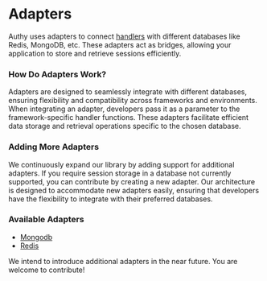 # Adapters

Authy uses adapters to connect [handlers](./handlers) with different databases like Redis, MongoDB, etc. These adapters act as bridges, allowing your application to store and retrieve sessions efficiently.

### How Do Adapters Work?

Adapters are designed to seamlessly integrate with different databases, ensuring flexibility and compatibility across frameworks and environments. When integrating an adapter, developers pass it as a parameter to the framework-specific handler functions. These adapters facilitate efficient data storage and retrieval operations specific to the chosen database.

### Adding More Adapters

We continuously expand our library by adding support for additional adapters. If you require session storage in a database not currently supported, you can contribute by creating a new adapter. Our architecture is designed to accommodate new adapters easily, ensuring that developers have the flexibility to integrate with their preferred databases.

### Available Adapters

-   [Mongodb](/get-started/adapters/mongodb)
-   [Redis](/get-started/adapters/redis)

We intend to introduce additional adapters in the near future. You are welcome to contribute!
